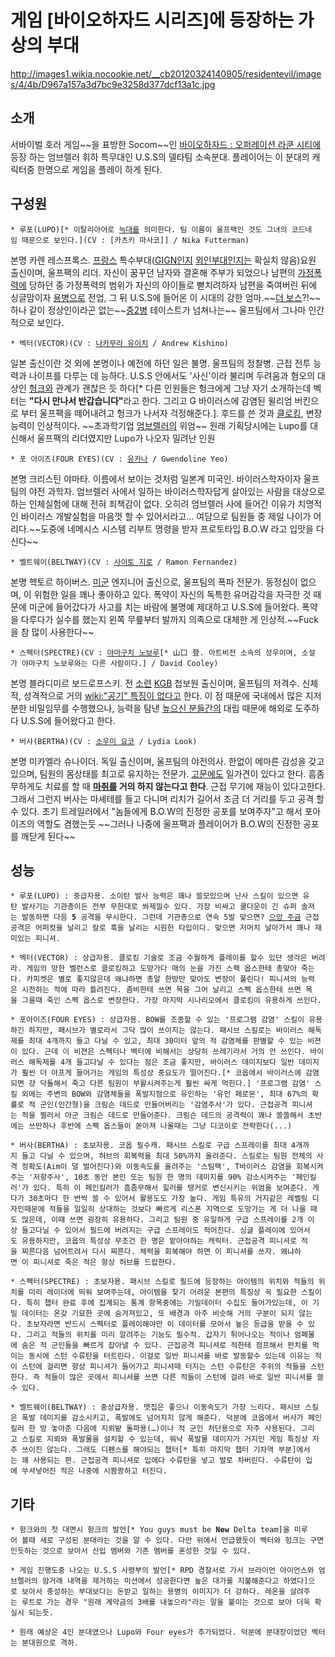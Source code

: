 = 게임 [바이오하자드 시리즈]에 등장하는 가상의 부대 =
http://images1.wikia.nocookie.net/__cb20120324140905/residentevil/images/4/4b/D967a157a3d7bc9e3258d377dcf13a1c.jpg

== 소개 ==
서바이벌 호러 게임~~을 표방한 Socom~~인 [[바이오하자드 : 오퍼레이션 라쿤 시티]]에 등장 하는 엄브렐러 휘하 특무대인 U.S.S의 델타팀 소속분대. 플레이어는 이 분대의 캐릭터중 한명으로 게임을 플레이 하게 된다.  

== 구성원 ==
 * 루포(LUPO)[* 이탈리아어로 [[늑대]]를 의미한다. 팀 이름이 울프팩인 것도 그녀의 코드네임 때문으로 보인다.](CV : [카츠키 마사코]] / Nika Futterman)
본명 카렌 레스프록스. [[프랑스]] 특수부대([[GIGN]]인지 [[외인부대]]인지는 확실치 않음)요원 출신이며, 울프팩의 리더. 자신이 꿈꾸던 남자와 결혼해 주부가 되었으나 남편의 [[가정폭력]]에 당하던 중 가정폭력의 범위가 자신의 아이들로 뻗치려하자 남편을 죽여버린 뒤에 싱글맘이자 [[용병]]으로 전업, 그 뒤 U.S.S에 들어온 이 시대의 강한 엄마.~~[[더 보스]]?!~~ 하나 같이 정상인이라곤 없는~~[[중2병]] 테이스트가 넘쳐나는~~ 울프팀에서 그나마 인간적으로 보인다.

 * 벡터(VECTOR)(CV : [[나카무라 유이치]] / Andrew Kishino)
일본 출신이란 것 외에 본명이나 예전에 하던 일은 불명. 울프팀의 정찰병. 근접 전투 능력과 나이프를 다루는 데 능하다. U.S.S 안에서도 '사신'이라 불리며 두려움과 혐오의 대상인 [[헝크]]와 관계가 괜찮은 듯 하다[* 다른 인원들은 헝크에게 그냥 자기 소개하는데 벡터는 '''"다시 만나서 반갑습니다"'''라고 한다. 그리고 G 바이러스에 감염된 윌리엄 버킨으로 부터 울프팩을 떼어내려고 헝크가 나서자 걱정해준다.]. 후드를 쓴 것과 [[클로킹]], 변장능력이 인상적이다. ~~초과학기업 [[엄브렐러]]의 위엄~~ 원래 기획당시에는 Lupo를 대신해서 울프팩의 리더였지만 Lupo가 나오자 밀려난 인원 

 * 포 아이즈(FOUR EYES)(CV : [[유카나]] / Gwendoline Yeo)
본명 크리스틴 야마타. 이름에서 보이는 것처럼 일본계 미국인. 바이러스학자이자 울프팀의 야전 과학자. 엄브렐러 사에서 일하는 바이러스학자답게 살아있는 사람을 대상으로 하는 인체실험에 대해 전혀 죄책감이 없다. 오히려 엄브렐러 사에 들어간 이유가 치명적인 바이러스 개발실험을 마음껏 할 수 있어서라고… 여담으로 팀원들 중 제일 나이가 어리다.~~도중에 네메시스 시스템 리부트 명령을 받자 프로토타입 B.O.W 라고 입맛을 다신다~~

 * 벨트웨이(BELTWAY)(CV : [[사이토 지로]] / Ramon Fernandez)
본명 헥토르 하이버스. [[미군]] 엔지니어 출신으로, 울프팀의 폭파 전문가. 동정심이 없으며, 이 위험한 일을 꽤나 좋아하고 있다. 폭약이 자신의 독특한 유머감각을 자극한 것 때문에 미군에 들어갔다가 사고를 치는 바람에 불명예 제대하고 U.S.S에 들어왔다. 폭약을 다루다가 실수를 했는지 왼쪽 무릎부터 발까지 의족으로 대체한 게 인상적.~~Fuck을 참 많이 사용한다~~

 * 스펙터(SPECTRE)(CV : [http://ja.wikipedia.org/wiki/%E5%B1%B1%E5%8F%A3%E7%99%BB_(%E5%A3%B0%E5%84%AA) 야마구치 노보루][* 山口 登. 아트비전 소속의 성우이며, 소설가 야마구치 노보루와는 다른 사람이다.] / David Cooley)
본명 블라디미르 보드로프스키. 전 [[소련]] [[KGB]] 첩보원 출신이며, 울프팀의 저격수. 신체적, 성격적으로 거의 [[wiki:"공기" 특징이 없다]]고 한다. 이 점 때문에 국내에서 많은 지저분한 비밀임무를 수행했으나, 능력을 탐낸 [[높으신 분들]]간의 대립 때문에 해외로 도주하다 U.S.S에 들어왔다고 한다.

 * 버사(BERTHA)(CV : [[소우미 요코]] / Lydia Look)
본명 미카엘라 슈나이더. 독일 출신이며, 울프팀의 야전의사. 한없이 메마른 감성을 갖고 있으며, 팀원의 몸상태를 최고로 유지하는 전문가. [[고문]]에도 일가견이 있다고 한다. 흠좀무하게도 치료를 할 때 '''[[마취]]를 거의 하지 않는다고 한다'''.  근접 무기에 재능이 있다고한다. 그래서 그런지 버사는 마셰테를 들고 다니며 리치가 길어서 조금 더 거리를 두고 공격 할 수 있다. 초기 트레일러에서 "놈들에게 B.O.W의 진정한 공포를 보여주자"고 해서 포아이즈의 역할도 겸했는듯 ~~그러나 나중에 울프팩과 플레이어가 B.O.W의 진정한 공포를 깨닫게 된다~~

== 성능 ==
 * 루포(LUPO) : 중급자용. 소이탄 발사 능력은 꽤나 쓸모있으며 난사 스킬이 있으면 유탄 발사기는 기관총이든 전부 무한대로 쏴제낄수 있다. 가장 비싸고 쿨다운이 긴 슈퍼 솔져는 발동하면 다음 '''5''' 공격을 무시한다. 그런데 기관총으로 연속 5발 맞으면? [[으앙 주금]] 근접공격은 어퍼컷을 날리고 칼로 훅을 날리는 시원한 타입이다. 맞으면 저머치 날아가서 꽤나 재미있는 피니셔.

 * 벡터(VECTOR) : 상급자용. 클로킹 기술로 조금 수월하게 플레이를 할수 있단 생각은 버려라. 게임의 망한 벨런스로 클로킹하고 도망가다 매의 눈을 가진 스팩 옵스한테 총맞아 죽는다. 카피켓은 별로 좋지않은데 왜냐하면 총알 한방만 맞아도 변장이 풀린다! 피니셔의 능력은 시전하는 적에 따라 틀려진다. 좀비한테 쓰면 목을 그어 날리고 스펙 옵스한테 쓰면 목을 그을때 죽인 스펙 옵스로 변장한다. 가장 마지막 시나리오에서 클로킹이 유용하게 쓰인다.

 * 포아이즈(FOUR EYES) : 상급자용. BOW를 조종할 수 있는 '프로그램 감염' 스킬이 유용하긴 하지만, 패시브가 별로라서 그닥 많이 쓰이지는 않는다. 패시브 스킬로는 바이러스 해독제를 최대 4개까지 들고 다닐 수 있고, 최대 30미터 앞의 적 감염체를 판별할 수 있는 비젼이 있다. 근데 이 비젼은 스펙터나 벡터에 비해서는 상당히 쓰레기라서 거의 안 쓰인다. 바이러스 해독제를 4개 들고다닐 수 있다는 점은 조금 좋지만, 바이러스 데미지보다 일반 데미지가 훨씬 더 아프게 들어가는 게임의 특성상 중요도가 떨어진다.[* 코옵에서 바이러스에 감염되면 걍 닥돌해서 죽고 다른 팀원이 부활시켜주는게 훨씬 싸게 먹힌다.] '프로그램 감염' 스킬 외에는 주변의 BOW와 감염체들을 폭발지점으로 유인하는 '유인 페로몬', 최대 67%의 확률로 적 군인(인간형)을 크림슨 데드로 만들어버리는 '감염주사'가 있다. 근접공격 피니셔는 적을 찔러서 아군 크림슨 데드로 만들어준다. 크림슨 데드의 공격력이 꽤나 쏠쏠해서 초반에는 쓰만하나 후반에 스펙 옵스들이 쏟아져 나올때는 그냥 디코이로 전략한다(...)

 * 버사(BERTHA) : 초보자용. 코옵 필수캐. 패시브 스킬로 구급 스프레이를 최대 4개까지 들고 다닐 수 있으며, 허브의 회복력을 최대 50%까지 올려준다. 스킬로는 팀원 전체의 사격 정확도(Aim이 덜 벌어진다)와 이동속도를 올려주는 '스팀팩', T바이러스 감염을 회복시켜주는 '저항주사', 10초 동안 본인 또는 팀원 한 명의 데미지를 90% 감소시켜주는 '페인킬러'가 있다. 특히 이 페인킬러가 흠좀무해서 힐러를 탱커로 변신시키는 위엄을 보여준다. 게다가 30초마다 한 번씩 쓸 수 있어서 활용도도 가장 높다. 게임 특유의 거지같은 레벨링 디자인때문에 적들을 일일히 상대하는 것보다 빠르게 리스폰 지역으로 도망가는 게 더 나을 때도 많은데, 이때 쓰면 굉장히 유용하다. 그리고 팀원 중 유일하게 구급 스프레이를 2개 이상 들고다닐 수 있어서 필드에 버려지는 구급 스프레이도 적어진다. 싱글 플레이에 있어서도 유용하지만, 코옵의 특성상 무조건 한 명은 맡아야하는 캐릭터. 근접공격 피니셔로 적을 찌른다음 넘어트려서 다시 찌른다. 체력을 회복해야 하면 이 피니셔를 쓰자. 왜냐하면 이 피니셔로 죽은 적은 항상 허브를 드랍한다. 

 * 스펙터(SPECTRE) : 초보자용. 패시브 스킬로 필드에 등장하는 아이템의 위치와 적들의 위치를 미리 레이더에 띄워 보여주는데, 아이템을 찾기 어려운 본편의 특징상 꼭 필요한 스킬이다. 특히 챕터 완료 후에 집계되는 통계 항목중에는 기밀데이터 수집도 들어가있는데, 이 기밀 데이터는 온갖 기묘한 곳에 숨겨져있고, 또 배경과 아주 비슷해 거의 구분이 되지 않는다. 초보자라면 반드시 스펙터로 플레이해야만 이 데이터를 모아서 높은 등급을 받을 수 있다. 그리고 적들의 위치를 미리 알려주는 기능도 필수적. 갑자기 튀어나오는 적이나 엄폐물에 숨은 적 군인들을 빠르게 잡아낼 수 있다. 근접공격 피니셔로 적한테 점프해서 펀치를 먹이는 동시에 스턴 수류탄을 터트린다. 이걸로 일반 피니셔를 바로 발동할수 있는데 이유는 적이 스턴에 걸리면 항상 피니셔가 들어가고 피니셔때 터지는 스턴 수류탄은 주위의 적들을 스턴한다. 즉 적들이 많은 곳에서 피니셔를 쓰면 다른 적들이 스턴에 걸려 바로 일반 피니셔를 쓸수 있다.

 * 벨트웨이(BELTWAY) : 중상급자용. 맷집은 좋으나 이동속도가 가장 느리다. 패시브 스킬은 폭발 데미지를 감소시키고, 폭발에도 넘어지지 않게 해준다. 덕분에 코옵에서 버사가 페인킬러 한 방 놓아준 다음에 지뢰밭 돌파용(…)이나 적 군인 처단용으로 자주 사용된다. 그리고 스킬로 지뢰와 폭발물을 설치할 수 있는데, 워낙 폭발물 데미지가 거지인 게임 특징상 자주 쓰이진 않는다. 그래도 디펜스를 해야되는 챕터[* 특히 마지막 챕터 기차역 부분]에서는 꽤 사용되는 편. 근접공격 피니셔로 입에다 수류탄을 넣고 발로 차버린다. 수류탄이 입에 쑤셔넣어진 적은 나중에 시봠쾅하고 터진다.



== 기타 ==
 * 헝크와의 첫 대면시 헝크의 발언[* You guys must be '''New''' Delta team]을 미루어 볼때 새로 구성된 분대라는 것을 알 수 있다. 다만 위에서 언급했듯이 벡터와 헝크는 구면인듯하는 것으로 보아서 신입 멤버와 기존 멤버를 혼성한 것일 수 있다.

 * 게임 진행도중 나오는 U.S.S 사령부의 발언[* RPD 경찰서로 가서 브라이언 아이언스와 엄브렐러의 암거래 내역을 제거하는 미션에서 성공한다면 높은 대가를 지불해준다고 하였다]으로 보아서 충성하는 부대보다는 돈받고 일하는 용병의 이미지가 더 강하다. 레온을 살려주는 루트로 가는 경우 "원래 계약금의 3배를 내놓으라"라는 말을 붙이는 것으로 보아 더욱 확실시 되는듯.

 * 원래 예상은 4인 분대였으나 Lupo와 Four eyes가 추가되었다. 덕분에 분대장이었던 벡터는 분대원으로 격하. 
